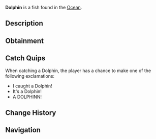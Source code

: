 {{FishInfobox
|image          = Dolphin.png
|rarity         = Legendary
|sea            = First Sea
|location       = [[Ocean]]
|sublocation    = 
|sources        = Fishing Rod
|radar_location = 
|prog_speed     = -5
|xp             = 600
|weather        = Clear
|time           = Day
|season         = Summer, Spring
|bait           = 
|base_weight    = 200
|base_value     = 1200
|weight_range   = 50
|base_chance    = 0.8
|base_resil     = 5
}}
'''Dolphin''' is a {{Rarity|Legendary}} fish found in the [[Ocean]].

== Description ==
{{Description|The Dolphin is a playful, intelligent marine mammal known for its sleek body, curved dorsal fin, and high intelligence. Dolphins are fast swimmers, known for jumping out of the water in graceful arcs and interacting with boats and swimmers. Found in the ocean.|Bestiary Entry}}

== Obtainment ==
{{Description|Found in the ocean.|Bestiary Hint}}
{{Fish Availability|
Ancient Isle/Algae Hunt
Atlantis/Surrounding Ocean
Forsaken Shores/Algae Hunt
LEGO Pool/Studalodon Hunt
Lovestorm/Normal
Lovestorm/Supercharged
Lucky Event/Blarney McBreeze
Lucky Event/O'Mango Goldgrin
Lucky Event/Plumrick O'Luck
Lucky Event/Rowdy McCharm
Lucky Event/Sunny O'Coin
Megalodon Hunt/Eclipse and Weekend
Megalodon Hunt/Normal
Mushgrove Swamp/Algae Hunt
Northern Summit/Surrounding Ocean
Ocean
Ocean/Deep Ocean
Orca Migration/Ancient
Orca Migration/Normal
Snowcap Island/Algae Hunt
Whale Migration/Moby
Whale Migration/Normal
|top_rods      = 
Leviathan's Fang Rod\27238.57\84501.81;
Free Spirit Rod\23034.08\92344.36;
Trident Rod\22497.49\90193.14;
Ethereal Prism Rod\18866.59\49820.23;
No-Life Rod\18579.41\57875.18;
Lucky Rod\11837.59\46970.8;
Resourceful Rod\15129.66\52420.73;
Fortune Rod\12373.28\40642.14;
Firefly Rod\15151.25\60786.86;
Fast Rod\14115.96\59102.96;
Brick Built Rod\11275.32\51559.02;
Fungal Rod\12819.3\51438.14;
Seraphic Rod\18237.22\50040.72;
Rod Of The Forgotten Fang\16968.98\47974.46;
Challenger's Rod\16472.13\48331.17;
Rod Of The Depths\15803\51806.87;
Verdant Shear Rod\15128.29\49418.06;
Rod Of The Exalted One\14947.04\46657;
Zeus Rod\14820.35\45177.27;
Blazebringer Rod\14719.02\52271.06;
Depthseeker Rod\14044.02\50839.31;
Avalanche Rod\12055.31\40439.32;
Volcanic Rod\12049.53\46534.45;
Steady Rod\4623.36\15520.69
|recommended   = Trident Rod
}}

== Catch Quips ==
When catching a Dolphin, the player has a chance to make one of the following exclamations:
* I caught a Dolphin!
* It's a Dolphin!
* A DOLPHINN!

== Change History ==
{{Change History|{{subst:Current Version}}}}

== Navigation ==
{{Fish Navbox|Ocean}}